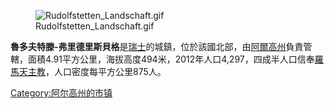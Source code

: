 [[Image:Rudolfstetten_Landschaft.gif|right]]

'''魯多夫特滕-弗里德里斯貝格'''是[[瑞士|瑞士]]的城鎮，位於該國北部，由[[阿爾高州|阿爾高州]]負責管轄，面積4.91平方公里，海拔高度494米，2012年人口4,297，四成半人口信奉[[羅馬天主教|羅馬天主教]]，人口密度每平方公里875人。

{{Switzerland-geo-stub}}
[[Category:阿尔高州的市镇|Category:阿尔高州的市镇]]